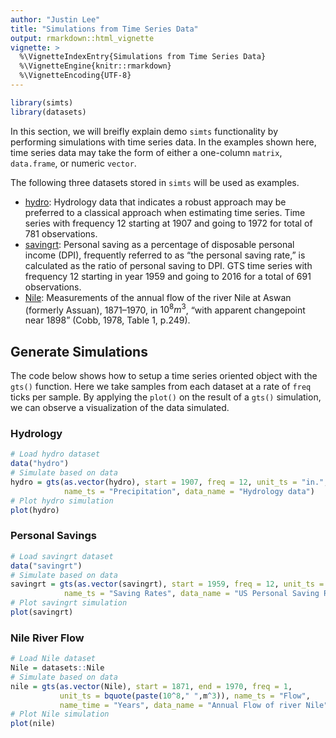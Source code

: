 ```yaml
---
author: "Justin Lee"
title: "Simulations from Time Series Data"
output: rmarkdown::html_vignette
vignette: >
  %\VignetteIndexEntry{Simulations from Time Series Data}
  %\VignetteEngine{knitr::rmarkdown}
  %\VignetteEncoding{UTF-8}
---
```


```r
library(simts)
library(datasets)
```

In this section, we will breifly explain demo `simts` functionality by performing simulations with time series data. In the examples shown here, time series data may take the form of either a one-column `matrix`, `data.frame`, or numeric `vector`.

The following three datasets stored in `simts` will be used as examples.

* [hydro](https://rdrr.io/github/SMAC-Group/datapkg/man/hydro.html): Hydrology data that indicates a robust approach may be preferred to a classical approach when estimating time series. Time series with frequency 12 starting at 1907 and going to 1972 for total of 781 observations.
* [savingrt](https://rdrr.io/github/SMAC-Group/datapkg/man/savingrt.html): Personal saving as a percentage of disposable personal income (DPI), frequently referred to as "the personal saving rate," is calculated as the ratio of personal saving to DPI. GTS time series with frequency 12 starting in year 1959 and going to 2016 for a total of 691 observations.
* [Nile](https://stat.ethz.ch/R-manual/R-devel/library/datasets/html/Nile.html): Measurements of the annual flow of the river Nile at Aswan (formerly Assuan), 1871–1970, in $10^8 m^3$, “with apparent changepoint near 1898” (Cobb, 1978, Table 1, p.249).

## Generate Simulations 

The code below shows how to setup a time series oriented object with the `gts()` function. Here we take samples from each dataset at a rate of `freq` ticks per sample. By applying the `plot()` on the result of a `gts()` simulation, we can observe a visualization of the data simulated. 

### Hydrology 

```r
# Load hydro dataset
data("hydro")
# Simulate based on data
hydro = gts(as.vector(hydro), start = 1907, freq = 12, unit_ts = "in.", 
            name_ts = "Precipitation", data_name = "Hydrology data")
# Plot hydro simulation
plot(hydro)
```

### Personal Savings 

```r
# Load savingrt dataset
data("savingrt")
# Simulate based on data
savingrt = gts(as.vector(savingrt), start = 1959, freq = 12, unit_ts = "%", 
            name_ts = "Saving Rates", data_name = "US Personal Saving Rates")
# Plot savingrt simulation
plot(savingrt)
```

### Nile River Flow 

```r
# Load Nile dataset
Nile = datasets::Nile
# Simulate based on data
nile = gts(as.vector(Nile), start = 1871, end = 1970, freq = 1, 
           unit_ts = bquote(paste(10^8," ",m^3)), name_ts = "Flow", 
           name_time = "Years", data_name = "Annual Flow of river Nile")
# Plot Nile simulation 
plot(nile)
```
